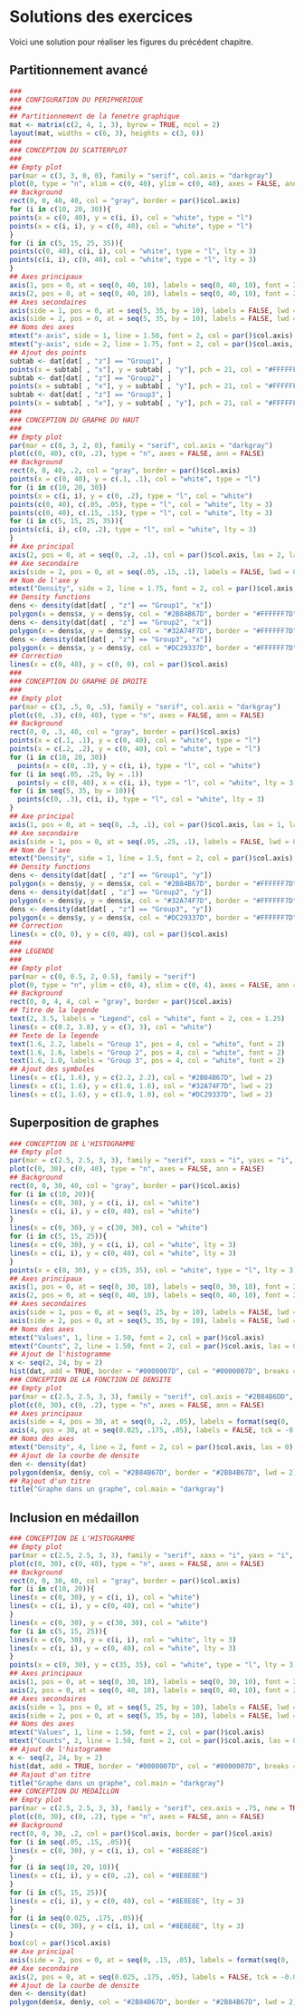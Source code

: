 # Solutions des exercices

Voici une solution pour réaliser les figures du précédent chapitre.

## Partitionnement avancé

```r
###
### CONFIGURATION DU PERIPHERIQUE
###
## Partitionnement de la fenetre graphique
mat <- matrix(c(2, 4, 1, 3), byrow = TRUE, ncol = 2)
layout(mat, widths = c(6, 3), heights = c(3, 6))
###
### CONCEPTION DU SCATTERPLOT
###
## Empty plot
par(mar = c(3, 3, 0, 0), family = "serif", col.axis = "darkgray")
plot(0, type = "n", xlim = c(0, 40), ylim = c(0, 40), axes = FALSE, ann = FALSE)
## Background
rect(0, 0, 40, 40, col = "gray", border = par()$col.axis)
for (i in c(10, 20, 30)){
points(x = c(0, 40), y = c(i, i), col = "white", type = "l")
points(x = c(i, i), y = c(0, 40), col = "white", type = "l")
}
for (i in c(5, 15, 25, 35)){
points(c(0, 40), c(i, i), col = "white", type = "l", lty = 3)
points(c(i, i), c(0, 40), col = "white", type = "l", lty = 3)
}
## Axes principaux
axis(1, pos = 0, at = seq(0, 40, 10), labels = seq(0, 40, 10), font = 2, col = par()$col.axis)
axis(2, pos = 0, at = seq(0, 40, 10), labels = seq(0, 40, 10), font = 2, col = par()$col.axis, las = 2)
## Axes secondaires
axis(side = 1, pos = 0, at = seq(5, 35, by = 10), labels = FALSE, lwd = 0, tck = -0.01, lwd.ticks = 1, col.ticks = par()$col.axis)
axis(side = 2, pos = 0, at = seq(5, 35, by = 10), labels = FALSE, lwd = 0, tck = -0.01, lwd.ticks = 1, col.ticks = par()$col.axis)
## Noms des axes
mtext("x-axis", side = 1, line = 1.50, font = 2, col = par()$col.axis)
mtext("y-axis", side = 2, line = 1.75, font = 2, col = par()$col.axis, las = 0)
## Ajout des points
subtab <- dat[dat[ , "z"] == "Group1", ]
points(x = subtab[ , "x"], y = subtab[ , "y"], pch = 21, col = "#FFFFFF7D", bg = "#2B84B67D", cex = 1.5)
subtab <- dat[dat[ , "z"] == "Group2", ]
points(x = subtab[ , "x"], y = subtab[ , "y"], pch = 21, col = "#FFFFFF7D", bg = "#32A74F7D", cex = 1.5)
subtab <- dat[dat[ , "z"] == "Group3", ]
points(x = subtab[ , "x"], y = subtab[ , "y"], pch = 21, col = "#FFFFFF7D", bg = "#DC29337D", cex = 1.5)
###
### CONCEPTION DU GRAPHE DU HAUT
###
## Empty plot
par(mar = c(0, 3, 2, 0), family = "serif", col.axis = "darkgray")
plot(c(0, 40), c(0, .2), type = "n", axes = FALSE, ann = FALSE)
## Background
rect(0, 0, 40, .2, col = "gray", border = par()$col.axis)
points(x = c(0, 40), y = c(.1, .1), col = "white", type = "l")
for (i in c(10, 20, 30))
points(x = c(i, i), y = c(0, .2), type = "l", col = "white")
points(c(0, 40), c(.05, .05), type = "l", col = "white", lty = 3)
points(c(0, 40), c(.15, .15), type = "l", col = "white", lty = 3)
for (i in c(5, 15, 25, 35)){
points(c(i, i), c(0, .2), type = "l", col = "white", lty = 3)
}
## Axe principal
axis(2, pos = 0, at = seq(0, .2, .1), col = par()$col.axis, las = 2, labels = format(seq(0, .2, .1)), font = 2)
## Axe secondaire
axis(side = 2, pos = 0, at = seq(.05, .15, .1), labels = FALSE, lwd = 0, tck = -0.01, lwd.ticks = 1, col.ticks = par()$col.axis)
## Nom de l'axe y
mtext("Density", side = 2, line = 1.75, font = 2, col = par()$col.axis, las = 0)
## Density functions
dens <- density(dat[dat[ , "z"] == "Group1", "x"])
polygon(x = dens$x, y = dens$y, col = "#2B84B67D", border = "#FFFFFF7D")
dens <- density(dat[dat[ , "z"] == "Group2", "x"])
polygon(x = dens$x, y = dens$y, col = "#32A74F7D", border = "#FFFFFF7D")
dens <- density(dat[dat[ , "z"] == "Group3", "x"])
polygon(x = dens$x, y = dens$y, col = "#DC29337D", border = "#FFFFFF7D")
## Correction
lines(x = c(0, 40), y = c(0, 0), col = par()$col.axis)
###
### CONCEPTION DU GRAPHE DE DROITE
###
## Empty plot
par(mar = c(3, .5, 0, .5), family = "serif", col.axis = "darkgray")
plot(c(0, .3), c(0, 40), type = "n", axes = FALSE, ann = FALSE)
## Background
rect(0, 0, .3, 40, col = "gray", border = par()$col.axis)
points(x = c(.1, .1), y = c(0, 40), col = "white", type = "l")
points(x = c(.2, .2), y = c(0, 40), col = "white", type = "l")
for (i in c(10, 20, 30))
  points(x = c(0, .3), y = c(i, i), type = "l", col = "white")
for (i in seq(.05, .25, by = .1))
  points(y = c(0, 40), x = c(i, i), type = "l", col = "white", lty = 3)
for (i in seq(5, 35, by = 10)){
  points(c(0, .3), c(i, i), type = "l", col = "white", lty = 3)
}
## Axe principal
axis(1, pos = 0, at = seq(0, .3, .1), col = par()$col.axis, las = 1, labels = format(seq(0, .3, .1)), font = 2)
## Axe secondaire
axis(side = 1, pos = 0, at = seq(.05, .25, .1), labels = FALSE, lwd = 0, tck = -0.01, lwd.ticks = 1, col.ticks = par()$col.axis)
## Nom de l'axe
mtext("Density", side = 1, line = 1.5, font = 2, col = par()$col.axis)
## Density functions
dens <- density(dat[dat[ , "z"] == "Group1", "y"])
polygon(x = dens$y, y = dens$x, col = "#2B84B67D", border = "#FFFFFF7D")
dens <- density(dat[dat[ , "z"] == "Group2", "y"])
polygon(x = dens$y, y = dens$x, col = "#32A74F7D", border = "#FFFFFF7D")
dens <- density(dat[dat[ , "z"] == "Group3", "y"])
polygon(x = dens$y, y = dens$x, col = "#DC29337D", border = "#FFFFFF7D")
## Correction
lines(x = c(0, 0), y = c(0, 40), col = par()$col.axis)
###
### LEGENDE
###
## Empty plot
par(mar = c(0, 0.5, 2, 0.5), family = "serif")
plot(0, type = "n", ylim = c(0, 4), xlim = c(0, 4), axes = FALSE, ann = FALSE)
## Background
rect(0, 0, 4, 4, col = "gray", border = par()$col.axis)
## Titre de la legende
text(2, 3.5, labels = "Legend", col = "white", font = 2, cex = 1.25)
lines(x = c(0.2, 3.8), y = c(3, 3), col = "white")
## Texte de la legende
text(1.6, 2.2, labels = "Group 1", pos = 4, col = "white", font = 2)
text(1.6, 1.6, labels = "Group 2", pos = 4, col = "white", font = 2)
text(1.6, 1.0, labels = "Group 3", pos = 4, col = "white", font = 2)
## Ajout des symboles
lines(x = c(1, 1.6), y = c(2.2, 2.2), col = "#2B84B67D", lwd = 2)
lines(x = c(1, 1.6), y = c(1.6, 1.6), col = "#32A74F7D", lwd = 2)
lines(x = c(1, 1.6), y = c(1.0, 1.0), col = "#DC29337D", lwd = 2)
```



## Superposition de graphes

```r
### CONCEPTION DE L'HISTOGRAMME
## Empty plot
par(mar = c(2.5, 2.5, 3, 3), family = "serif", xaxs = "i", yaxs = "i", col.axis = "darkgray", mgp = c(0, 0.6, 0))
plot(c(0, 30), c(0, 40), type = "n", axes = FALSE, ann = FALSE)
## Background
rect(0, 0, 30, 40, col = "gray", border = par()$col.axis)
for (i in c(10, 20)){
lines(x = c(0, 30), y = c(i, i), col = "white")
lines(x = c(i, i), y = c(0, 40), col = "white")
}
lines(x = c(0, 30), y = c(30, 30), col = "white")
for (i in c(5, 15, 25)){
lines(x = c(0, 30), y = c(i, i), col = "white", lty = 3)
lines(x = c(i, i), y = c(0, 40), col = "white", lty = 3)
}
points(x = c(0, 30), y = c(35, 35), col = "white", type = "l", lty = 3)
## Axes principaux
axis(1, pos = 0, at = seq(0, 30, 10), labels = seq(0, 30, 10), font = 2, col = par()$col.axis)
axis(2, pos = 0, at = seq(0, 40, 10), labels = seq(0, 40, 10), font = 2, col = par()$col.axis, las = 2)
## Axes secondaires
axis(side = 1, pos = 0, at = seq(5, 25, by = 10), labels = FALSE, lwd = 0, tck = -0.01, lwd.ticks = 1, col.ticks = par()$col.axis)
axis(side = 2, pos = 0, at = seq(5, 35, by = 10), labels = FALSE, lwd = 0, tck = -0.01, lwd.ticks = 1, col.ticks = par()$col.axis)
## Noms des axes
mtext("Values", 1, line = 1.50, font = 2, col = par()$col.axis)
mtext("Counts", 2, line = 1.50, font = 2, col = par()$col.axis, las = 0)
## Ajout de l'histogramme
x <- seq(2, 24, by = 2)
hist(dat, add = TRUE, border = "#0000007D", col = "#0000007D", breaks = x)
### CONCEPTION DE LA FONCTION DE DENSITE
## Empty plot
par(mar = c(2.5, 2.5, 3, 3), family = "serif", col.axis = "#2B84B6DD", new = TRUE)
plot(c(0, 30), c(0, .2), type = "n", axes = FALSE, ann = FALSE)
## Axes principaux
axis(side = 4, pos = 30, at = seq(0, .2, .05), labels = format(seq(0, .2, .05)), col = par()$col.axis, font = 2, las = 2)
axis(4, pos = 30, at = seq(0.025, .175, .05), labels = FALSE, tck = -0.01, lwd = 0, lwd.ticks = 1, col.ticks = par()$col.axis)
## Noms des axes
mtext("Density", 4, line = 2, font = 2, col = par()$col.axis, las = 0)
## Ajout de la courbe de densite
den <- density(dat)
polygon(den$x, den$y, col = "#2B84B67D", border = "#2B84B67D", lwd = 2)
## Rajout d'un titre
title("Graphe dans un graphe", col.main = "darkgray")
```


## Inclusion en médaillon

```r
### CONCEPTION DE L'HISTOGRAMME
## Empty plot
par(mar = c(2.5, 2.5, 3, 3), family = "serif", xaxs = "i", yaxs = "i", col.axis = "darkgray", mgp = c(0, 0.6, 0))
plot(c(0, 30), c(0, 40), type = "n", axes = FALSE, ann = FALSE)
## Background
rect(0, 0, 30, 40, col = "gray", border = par()$col.axis)
for (i in c(10, 20)){
lines(x = c(0, 30), y = c(i, i), col = "white")
lines(x = c(i, i), y = c(0, 40), col = "white")
}
lines(x = c(0, 30), y = c(30, 30), col = "white")
for (i in c(5, 15, 25)){
lines(x = c(0, 30), y = c(i, i), col = "white", lty = 3)
lines(x = c(i, i), y = c(0, 40), col = "white", lty = 3)
}
points(x = c(0, 30), y = c(35, 35), col = "white", type = "l", lty = 3)
## Axes principaux
axis(1, pos = 0, at = seq(0, 30, 10), labels = seq(0, 30, 10), font = 2, col = par()$col.axis)
axis(2, pos = 0, at = seq(0, 40, 10), labels = seq(0, 40, 10), font = 2, col = par()$col.axis, las = 2)
## Axes secondaires
axis(side = 1, pos = 0, at = seq(5, 25, by = 10), labels = FALSE, lwd = 0, tck = -0.01, lwd.ticks = 1, col.ticks = par()$col.axis)
axis(side = 2, pos = 0, at = seq(5, 35, by = 10), labels = FALSE, lwd = 0, tck = -0.01, lwd.ticks = 1, col.ticks = par()$col.axis)
## Noms des axes
mtext("Values", 1, line = 1.50, font = 2, col = par()$col.axis)
mtext("Counts", 2, line = 1.50, font = 2, col = par()$col.axis, las = 0)
## Ajout de l'histogramme
x <- seq(2, 24, by = 2)
hist(dat, add = TRUE, border = "#0000007D", col = "#0000007D", breaks = x)
## Rajout d'un titre
title("Graphe dans un graphe", col.main = "darkgray")
### CONCEPTION DU MEDAILLON
## Empty plot
par(mar = c(2.5, 2.5, 3, 3), family = "serif", cex.axis = .75, new = TRUE, col.axis = "#555555", fig = c(.5, 1, .5, 1), mgp = c(0, .5, 0))
plot(c(0, 30), c(0, .2), type = "n", axes = FALSE, ann = FALSE)
## Background
rect(0, 0, 30, .2, col = par()$col.axis, border = par()$col.axis)
for (i in seq(.05, .15, .05)){
lines(x = c(0, 30), y = c(i, i), col = "#8E8E8E")
}
for (i in seq(10, 20, 10)){
lines(x = c(i, i), y = c(0, .2), col = "#8E8E8E")
}
for (i in c(5, 15, 25)){
lines(x = c(i, i), y = c(0, 40), col = "#8E8E8E", lty = 3)
}
for (i in seq(0.025, .175, .05)){
lines(x = c(0, 30), y = c(i, i), col = "#8E8E8E", lty = 3)
}
box(col = par()$col.axis)
## Axe principal
axis(side = 2, pos = 0, at = seq(0, .15, .05), labels = format(seq(0, .15, .05)), col = par()$col.axis, font = 2, las = 2, tck = -0.03)
## Axe secondaire
axis(2, pos = 0, at = seq(0.025, .175, .05), labels = FALSE, tck = -0.02, lwd = 0, lwd.ticks = 1, col.ticks = par()$col.axis)
## Ajout de la courbe de densite
den <- density(dat)
polygon(den$x, den$y, col = "#2B84B67D", border = "#2B84B67D", lwd = 2)
```
